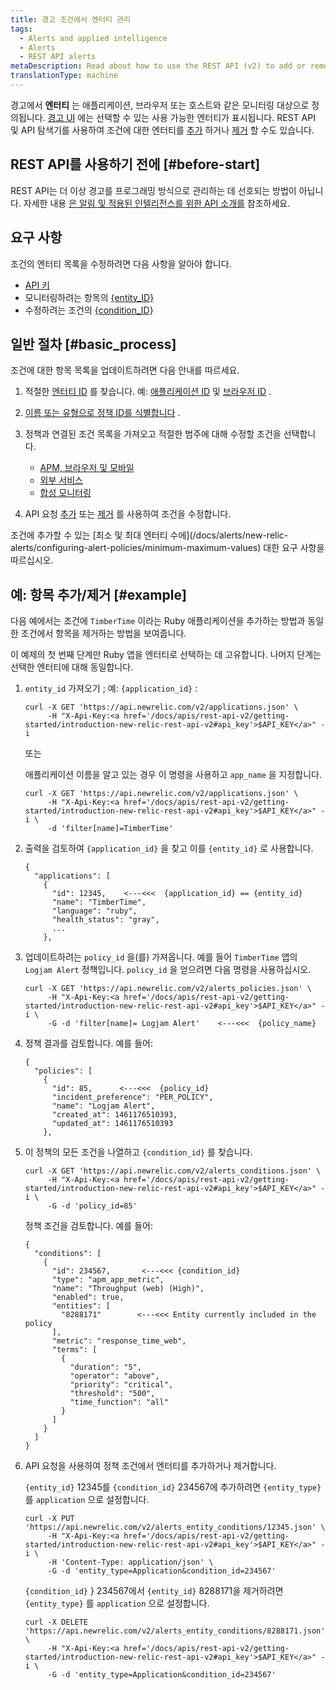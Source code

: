 ```yaml
---
title: 경고 조건에서 엔터티 관리
tags:
  - Alerts and applied intelligence
  - Alerts
  - REST API alerts
metaDescription: Read about how to use the REST API (v2) to add or remove apps and other entities from an alerts policy condition.
translationType: machine
---
```


경고에서 **엔터티** 는 애플리케이션, 브라우저 또는 호스트와 같은 모니터링 대상으로 정의됩니다. [경고 UI](/docs/alerts/new-relic-alerts/defining-conditions/select-product-targets-alert-condition) 에는 선택할 수 있는 사용 가능한 엔터티가 표시됩니다. REST API 및 API 탐색기를 사용하여 조건에 대한 엔터티를 [추가](https://rpm.newrelic.com/api/explore/alerts_entity_conditions/add) 하거나 [제거](https://rpm.newrelic.com/api/explore/alerts_entity_conditions/remove) 할 수도 있습니다.

## REST API를 사용하기 전에 [#before-start]

REST API는 더 이상 경고를 프로그래밍 방식으로 관리하는 데 선호되는 방법이 아닙니다. 자세한 내용 [은 알림 및 적용된 인텔리전스를 위한 API 소개를](/docs/alerts-applied-intelligence/new-relic-alerts/advanced-alerts/alerts-api/intro-alerts-api) 참조하세요.

## 요구 사항

조건의 엔터티 목록을 수정하려면 다음 사항을 알아야 합니다.

* [API 키](/docs/apis/rest-api-v2/getting-started/introduction-new-relic-rest-api-v2#api_key)
* 모니터링하려는 항목의 [&#x7B;entity_ID}](/docs/alerts/new-relic-alerts/getting-started/alerts-glossary#alert-entity)
* 수정하려는 조건의 [&#x7B;condition_ID}](/docs/alerts/new-relic-alerts/getting-started/alerts-glossary#alert-condition)

## 일반 절차 [#basic_process]

조건에 대한 항목 목록을 업데이트하려면 다음 안내를 따르세요.

1. 적절한 [엔터티 ID](/docs/alerts/new-relic-alerts/getting-started/alerts-glossary#alert-entity) 를 찾습니다. 예: [애플리케이션 ID](/docs/apis/rest-api-v2/requirements/listing-host-instance-application-server-ids) 및 [브라우저 ID](/docs/apis/rest-api-v2/browser-examples-v2/adding-or-listing-browser-apps-api-v2#specific-browser-app) .

2. [이름 또는 유형으로 정책 ID를 식별합니다](/docs/apm/apis/alert-examples-v2/listing-policies-api-v2#single_policy) .

3. 정책과 연결된 조건 목록을 가져오고 적절한 범주에 대해 수정할 조건을 선택합니다.

   * [APM, 브라우저 및 모바일](/docs/alerts/new-relic-alerts/rest-api-alerts/rest-api-calls-new-relic-alerts#conditions)
   * [외부 서비스](/docs/alerts/new-relic-alerts/rest-api-alerts/rest-api-calls-new-relic-alerts#ext-services-conditions)
   * [합성 모니터링](/docs/alerts/new-relic-alerts/rest-api-alerts/rest-api-calls-new-relic-alerts#synthetics-conditions)

4. API 요청 [추가](/docs/alerts/new-relic-alerts/rest-api-alerts/rest-api-calls-new-relic-alerts#add-entity) 또는 [제거](/docs/alerts/new-relic-alerts/rest-api-alerts/rest-api-calls-new-relic-alerts#remove_entity) 를 사용하여 조건을 수정합니다.

<Callout variant="important">
  조건에 추가할 수 있는 [최소 및 최대 엔터티 수에](/docs/alerts/new-relic-alerts/configuring-alert-policies/minimum-maximum-values) 대한 요구 사항을 따르십시오.
</Callout>

## 예: 항목 추가/제거 [#example]

다음 예에서는 조건에 `TimberTime` 이라는 Ruby 애플리케이션을 추가하는 방법과 동일한 조건에서 항목을 제거하는 방법을 보여줍니다.

이 예제의 첫 번째 단계만 Ruby 앱을 엔터티로 선택하는 데 고유합니다. 나머지 단계는 선택한 엔터티에 대해 동일합니다.

1. `entity_id` 가져오기 ; 예: `{application_id}` :

   ```
   curl -X GET 'https://api.newrelic.com/v2/applications.json' \
        -H "X-Api-Key:<a href='/docs/apis/rest-api-v2/getting-started/introduction-new-relic-rest-api-v2#api_key'>$API_KEY</a>" -i
   ```

   또는

   애플리케이션 이름을 알고 있는 경우 이 명령을 사용하고 `app_name` 을 지정합니다.

   ```
   curl -X GET 'https://api.newrelic.com/v2/applications.json' \
        -H "X-Api-Key:<a href='/docs/apis/rest-api-v2/getting-started/introduction-new-relic-rest-api-v2#api_key'>$API_KEY</a>" -i \
        -d 'filter[name]=TimberTime'
   ```

2. 출력을 검토하여 `{application_id}` 을 찾고 이를 `{entity_id}` 로 사용합니다.

   ```
   {
     "applications": [
       {
         "id": 12345,    <---<<<  {application_id} == {entity_id}
         "name": "TimberTime",
         "language": "ruby",
         "health_status": "gray",
         ...
       },
   ```

3. 업데이트하려는 `policy_id` 을(를) 가져옵니다. 예를 들어 `TimberTime` 앱의 `Logjam Alert` 정책입니다. `policy_id` 을 얻으려면 다음 명령을 사용하십시오.

   ```
   curl -X GET 'https://api.newrelic.com/v2/alerts_policies.json' \
        -H "X-Api-Key:<a href='/docs/apis/rest-api-v2/getting-started/introduction-new-relic-rest-api-v2#api_key'>$API_KEY</a>" -i \
        -G -d 'filter[name]= Logjam Alert'    <---<<<  {policy_name}
   ```

4. 정책 결과를 검토합니다. 예를 들어:

   ```
   {
     "policies": [
       {
         "id": 85,      <---<<<  {policy_id}
         "incident_preference": "PER_POLICY",
         "name": "Logjam Alert",
         "created_at": 1461176510393,
         "updated_at": 1461176510393
       },
   ```

5. 이 정책의 모든 조건을 나열하고 `{condition_id}` 를 찾습니다.

   ```
   curl -X GET 'https://api.newrelic.com/v2/alerts_conditions.json' \
        -H "X-Api-Key:<a href='/docs/apis/rest-api-v2/getting-started/introduction-new-relic-rest-api-v2#api_key'>$API_KEY</a>" -i \
        -G -d 'policy_id=85'
   ```

   정책 조건을 검토합니다. 예를 들어:

   ```
   {
     "conditions": [
       {
         "id": 234567,       <---<<< {condition_id}
         "type": "apm_app_metric",
         "name": "Throughput (web) (High)",
         "enabled": true,
         "entities": [
           "8288171"        <---<<< Entity currently included in the policy
         ],
         "metric": "response_time_web",
         "terms": [
           {
             "duration": "5",
             "operator": "above",
             "priority": "critical",
             "threshold": "500",
             "time_function": "all"
           }
         ]
       }
     ]
   }
   ```

6. API 요청을 사용하여 정책 조건에서 엔터티를 추가하거나 제거합니다.

   `{entity_id}` 12345를 `{condition_id}` 234567에 추가하려면 `{entity_type}` 를 `application` 으로 설정합니다.

   ```
   curl -X PUT 'https://api.newrelic.com/v2/alerts_entity_conditions/12345.json' \
        -H "X-Api-Key:<a href='/docs/apis/rest-api-v2/getting-started/introduction-new-relic-rest-api-v2#api_key'>$API_KEY</a>" -i \
        -H 'Content-Type: application/json' \
        -G -d 'entity_type=Application&condition_id=234567'
   ```

   `{condition_id}` } 234567에서 `{entity_id}` 8288171을 제거하려면 `{entity_type}` 를 `application` 으로 설정합니다.

   ```
   curl -X DELETE 'https://api.newrelic.com/v2/alerts_entity_conditions/8288171.json' \
        -H "X-Api-Key:<a href='/docs/apis/rest-api-v2/getting-started/introduction-new-relic-rest-api-v2#api_key'>$API_KEY</a>" -i \
        -G -d 'entity_type=Application&condition_id=234567'
   ```